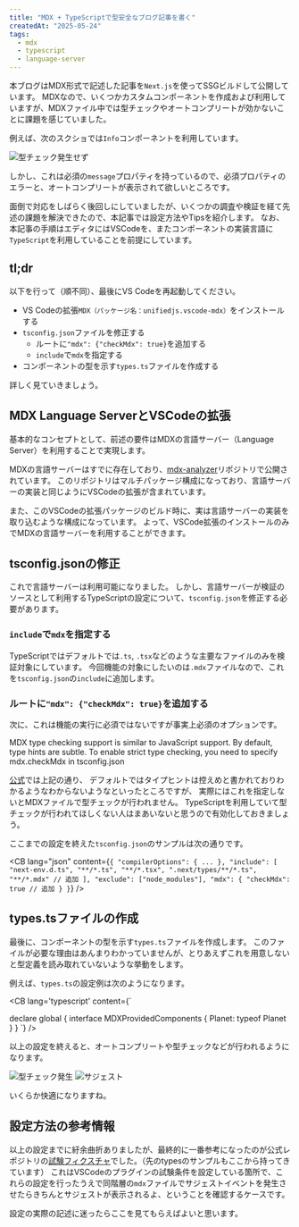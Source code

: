 ```yaml
---
title: "MDX + TypeScriptで型安全なブログ記事を書く"
createdAt: "2025-05-24"
tags:
  - mdx
  - typescript
  - language-server
---
```


本ブログはMDX形式で記述した記事を`Next.js`を使ってSSGビルドして公開しています。
MDXなので、いくつかカスタムコンポーネントを作成および利用していますが、MDXファイル中では型チェックやオートコンプリートが効かないことに課題を感じていました。

例えば、次のスクショでは`Info`コンポーネントを利用しています。

<Img src="/2025/mdx-type-check/no-error.png" alt="型チェック発生せず" />

しかし、これは必須の`message`プロパティを持っているので、必須プロパティのエラーと、オートコンプリートが表示されて欲しいところです。

面倒で対応をしばらく後回しにしていましたが、いくつかの調査や検証を経て先述の課題を解決できたので、本記事では設定方法やTipsを紹介します。
なお、本記事の手順はエディタにはVSCodeを、またコンポーネントの実装言語に`TypeScript`を利用していることを前提にしています。

## tl;dr

以下を行って（順不同）、最後にVS Codeを再起動してください。

- VS Codeの拡張`MDX（パッケージ名：unifiedjs.vscode-mdx）`をインストールする
- `tsconfig.json`ファイルを修正する
  - ルートに`"mdx": {"checkMdx": true}`を追加する
  - `include`で`mdx`を指定する
- コンポーネントの型を示す`types.ts`ファイルを作成する

詳しく見ていきましょう。

## MDX Language ServerとVSCodeの拡張

基本的なコンセプトとして、前述の要件はMDXの言語サーバー（Language Server）を利用することで実現します。

MDXの言語サーバーはすでに存在しており、[mdx-analyzer](https://github.com/mdx-js/mdx-analyzer#typescript)リポジトリで公開されています。
このリポジトリはマルチパッケージ構成になっており、言語サーバーの実装と同じようにVSCodeの拡張が含まれています。

また、このVSCodeの拡張パッケージのビルド時に、実は言語サーバーの実装を取り込むような構成になっています。
よって、VSCode拡張のインストールのみでMDXの言語サーバーを利用することができます。

<Note message="MDXのVS Code拡張は言語サーバーの提供以外にもシンタックスハイライトなども提供しています。" />

## tsconfig.jsonの修正

これで言語サーバーは利用可能になりました。
しかし、言語サーバーが検証のソースとして利用するTypeScriptの設定について、`tsconfig.json`を修正する必要があります。

### `include`で`mdx`を指定する

TypeScriptではデフォルトでは`.ts`, `.tsx`などのような主要なファイルのみを検証対象にしています。
今回機能の対象にしたいのは`.mdx`ファイルなので、これを`tsconfig.json`の`include`に追加します。

### ルートに`"mdx": {"checkMdx": true}`を追加する

次に、これは機能の実行に必須ではないですが事実上必須のオプションです。

<BQ>
  MDX type checking support is similar to JavaScript support. By default, type
  hints are subtle. To enable strict type checking, you need to specify
  mdx.checkMdx in tsconfig.json
</BQ>

[公式](https://github.com/mdx-js/mdx-analyzer?tab=readme-ov-file#use)では上記の通り、
デフォルトではタイプヒントは控えめと書かれておりわかるようなわからないようなといったところですが、
実際にはこれを指定しないとMDXファイルで型チェックが行われません。
TypeScriptを利用していて型チェックが行われてほしくない人はまあいないと思うので有効化しておきましょう。

<Note message="この設定の反映はVSCodeを再起動する必要があります。" />

ここまでの設定を終えた`tsconfig.json`のサンプルは次の通りです。

<CB
  lang="json"
  content={`
{
  "compilerOptions": {
...
  },
  "include": [
    "next-env.d.ts",
    "**/*.ts",
    "**/*.tsx",
    ".next/types/**/*.ts",
    "**/*.mdx" // 追加
  ],
  "exclude": ["node_modules"],
  "mdx": {
    "checkMdx": true // 追加
  }
}
`}
/>

## types.tsファイルの作成

最後に、コンポーネントの型を示す`types.ts`ファイルを作成します。
このファイルが必要な理由はあんまりわかっていませんが、とりあえずこれを用意しないと型定義を読み取れていないような挙動をします。

例えば、`types.ts`の設定例は次のようになります。

<CB 
  lang='typescript'
  content={`

declare global {
  interface MDXProvidedComponents {
    Planet: typeof Planet
  }
}
  `}
/>

以上の設定を終えると、オートコンプリートや型チェックなどが行われるようになります。

<Img src="/2025/mdx-type-check/with-error.png" alt="型チェック発生" />

<Img src="/2025/mdx-type-check/suggestion.png" alt="サジェスト" />

いくらか快適になりますね。

## 設定方法の参考情報

以上の設定までに紆余曲折ありましたが、最終的に一番参考になったのが公式レポジトリの[試験フィクスチャ](https://github.com/mdx-js/mdx-analyzer/tree/main/fixtures/provide)でした。（先のtypesのサンプルもここから持ってきています）
これはVSCodeのプラグインの試験条件を設定している箇所で、これらの設定を行ったうえで同階層の`mdx`ファイルでサジェストイベントを発生させたらきちんとサジェストが表示されるよ、ということを確認するケースです。

設定の実際の記述に迷ったらここを見てもらえばよいと思います。
